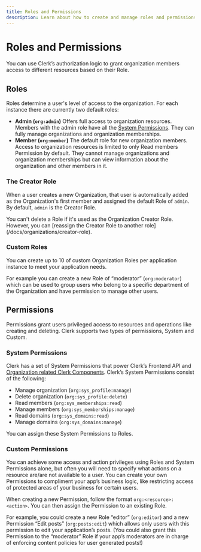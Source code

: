```yaml
---
title: Roles and Permissions
description: Learn about how to create and manage roles and permissions for Clerk Organizations and their members.
---
```


# Roles and Permissions

You can use Clerk’s authorization logic to grant organization members access to different resources based on their Role.

## Roles

Roles determine a user's level of access to the organization. For each instance there are currently two default roles:

- **Admin (`org:admin`)** Offers full access to organization resources. Members with the admin role have all the [System Permissions](#system-permissions). They can fully manage organizations and organization memberships.
- **Member (`org:member`)** The default role for new organization members. Access to organization resources is limited to only Read members Permission by default. They cannot manage organizations and organization memberships but can view information about the organization and other members in it.

### The Creator Role

When a user creates a new Organization, that user is automatically added as the Organization's first member and assigned the default Role of `admin`. By default, `admin` is the Creator Role. 

<Callout type="warning">
You can't delete a Role if it's used as the Organization Creator Role. However, you can [reassign the Creator Role to another role](/docs/organizations/creator-role).
</Callout>

### Custom Roles

You can create up to 10 of custom Organization Roles per application instance to meet your application needs.

For example you can create a new Role of “moderator” (`org:moderator`) which can be used to group users who belong to a specific department of the Organization and have permission to manage other users.  

## Permissions

Permissions grant users privileged access to resources and operations like creating and deleting. Clerk supports two types of permissions, System and Custom. 

### System Permissions

Clerk has a set of System Permissions that power Clerk’s Frontend API and [Organization related Clerk Components](/docs/components/overview#organization-components). Clerk’s System Permissions consist of the following:

- Manage organization (`org:sys_profile:manage`)
- Delete organization (`org:sys_profile:delete`)
- Read members (`org:sys_memberships:read`)
- Manage members (`org:sys_memberships:manage`)
- Read domains (`org:sys_domains:read`)
- Manage domains (`org:sys_domains:manage`)

You can assign these System Permissions to Roles. 

### Custom Permissions

You can achieve some access and action privileges using Roles and System Permissions alone, but often you will need to specify what actions on a resource are/are not available to a user. You can create your own Permissions to compliment your app’s business logic, like restricting access of protected areas of your business for certain users. 

When creating a new Permission, follow the format `org:<resource>:<action>`. You can then assign the Permission to an existing Role.

For example, you could create a new Role “editor” (`org:editor`) and a new Permission “Edit posts” (`org:posts:edit`) which allows only users with this permission to edit your application’s posts. (You could also grant this Permission to the “moderator” Role if your app’s moderators are in charge of enforcing content policies for user generated posts!)